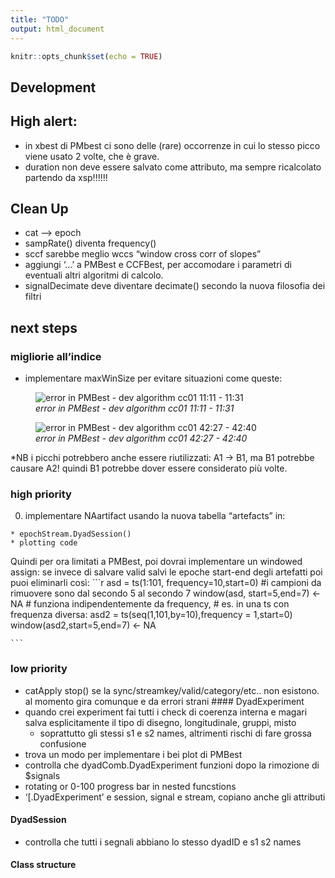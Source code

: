 ```yaml
---
title: "TODO"
output: html_document
---
```


```r
knitr::opts_chunk$set(echo = TRUE)
```
## Development 

## High alert:
  * in xbest di PMbest ci sono delle (rare) occorrenze in cui lo stesso picco viene usato 2 volte, che è grave.
  * duration non deve essere salvato come attributo, ma sempre ricalcolato partendo da xsp!!!!!!
  
## Clean Up
  * cat --> epoch
  * sampRate() diventa frequency()
  * sccf sarebbe meglio wccs "window cross corr of slopes"
  * aggiungi '...' a PMBest e CCFBest, per accomodare i parametri di eventuali altri algoritmi di calcolo.
  * signalDecimate deve diventare decimate() secondo la nuova filosofia dei filtri

## next steps
### migliorie all'indice
  * implementare maxWinSize per evitare situazioni come queste:
  
  ![_error in PMBest - dev algorithm cc01 11:11 - 11:31_](dev_spam/dev_error1.PNG)
  
  ![_error in PMBest - dev algorithm cc01 42:27 - 42:40_](dev_spam/dev_error2.PNG)
  
  *NB i picchi potrebbero anche essere riutilizzati: A1 -> B1, ma B1 potrebbe causare A2! quindi B1 potrebbe dover essere considerato più volte. 
  
### high priority
  0) implementare NAartifact usando la nuova tabella "artefacts" in:
    
    * epochStream.DyadSession()
    * plotting code
    
 Quindi per ora limitati a PMBest, poi dovrai implementare un windowed assign: se invece di salvare valid salvi le epoche start-end degli artefatti poi puoi eliminarli così:
    ```r
      asd = ts(1:101, frequency=10,start=0)
      #i campioni da rimuovere sono dal secondo 5 al secondo 7
      window(asd, start=5,end=7) <- NA
      # funziona indipendentemente da frequency,
      # es. in una ts con frequenza diversa:
      asd2 = ts(seq(1,101,by=10),frequency = 1,start=0)
      window(asd2,start=5,end=7) <- NA

    ```

    


### low priority

* catApply stop() se la sync/streamkey/valid/category/etc.. non esistono. al momento gira comunque e da errori strani
#### DyadExperiment
* quando crei experiment fai tutti i check di coerenza interna e magari salva esplicitamente il tipo di disegno, longitudinale, gruppi, misto
  * soprattutto gli stessi s1 e s2 names, altrimenti rischi di fare grossa confusione
* trova un modo per implementare i bei plot di PMBest  
* controlla che dyadComb.DyadExperiment funzioni dopo la rimozione di $signals
* rotating or 0-100 progress bar in nested funcstions
* '[.DyadExperiment' e session, signal e stream, copiano anche gli attributi

#### DyadSession
* controlla che tutti i segnali abbiano lo stesso dyadID e s1 s2 names

#### Class structure



<!-- This is an R Markdown document. Markdown is a simple formatting syntax for authoring HTML, PDF, and MS Word documents. For more details on using R Markdown see <http://rmarkdown.rstudio.com>. -->

<!-- When you click the **Knit** button a document will be generated that includes both content as well as the output of any embedded R code chunks within the document. You can embed an R code chunk like this: -->

<!-- ```{r cars} -->
<!-- summary(cars) -->
<!-- ``` -->

<!-- ## Including Plots -->

<!-- You can also embed plots, for example: -->

<!-- ```{r pressure, echo=FALSE} -->
<!-- plot(pressure) -->
<!-- ``` -->

<!-- Note that the `echo = FALSE` parameter was added to the code chunk to prevent printing of the R code that generated the plot. -->
